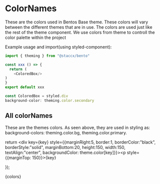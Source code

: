 
<Meta title="Colors|ThemeColors" component={theme}/>

# ColorNames
These are the colors used in Bentos Base theme. These colors will vary between the different themes that are in use. 
The colors are used just like the rest of the theme component. We use colors from theme to controll the color palette within the project 

Example usage and import(using styled-component):
```javascript
import { theming } from "@staccx/bento"

const xxx () => {
  return (
    <ColoredBox/> 
)
}
export default xxx

const ColoredBox = styled.div
background-color: theming.color.secondary
```

## All colorNames
These are the themes colors. As seen above, they are used in styling as: background-colors: theming.color.bg, theming.color.primary.

return <div key={key} style={{marginRight:5, border:1, borderColor:"black", borderStyle:"solid", marginBottom:20, height:150, width:150, textAlign:"center", backgroundColor: theme.color[key]}}><p style={{marginTop: 150}}>{key}</p></div> });


   <Story name="ThemeColors">
    <div style={{display:"flex",flexDirection:"row",flexWrap:"wrap"}}>
    {colors}
    </div>
  </Story>
